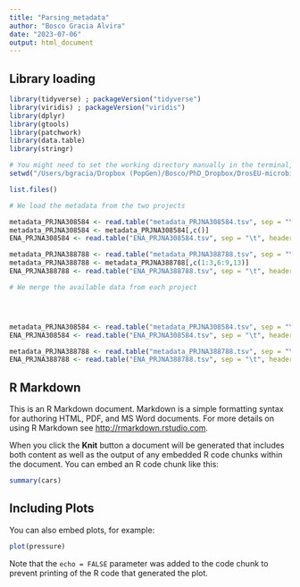 ```yaml
---
title: "Parsing_metadata"
author: "Bosco Gracia Alvira"
date: "2023-07-06"
output: html_document
---
```



## Library loading

```r
library(tidyverse) ; packageVersion("tidyverse")
library(viridis) ; packageVersion("viridis")
library(dplyr)
library(gtools)
library(patchwork)
library(data.table)
library(stringr)
```


```r
# You might need to set the working directory manually in the terminal, tut mir leid :(
setwd("/Users/bgracia/Dropbox (PopGen)/Bosco/PhD_Dropbox/DrosEU-microbiome/data")

list.files()
```


```r
# We load the metadata from the two projects

metadata_PRJNA308584 <- read.table("metadata_PRJNA308584.tsv", sep = "\t", header=T)
metadata_PRJNA308584 <- metadata_PRJNA308584[,c()]
ENA_PRJNA308584 <- read.table("ENA_PRJNA308584.tsv", sep = "\t", header=T)

metadata_PRJNA388788 <- read.table("metadata_PRJNA388788.tsv", sep = "\t", header=T)
metadata_PRJNA388788 <- metadata_PRJNA388788[,c(1:3,6:9,13)]
ENA_PRJNA388788 <- read.table("ENA_PRJNA388788.tsv", sep = "\t", header=T)

```


```r
# We merge the available data from each project




metadata_PRJNA308584 <- read.table("metadata_PRJNA308584.tsv", sep = "\t", header=T)
ENA_PRJNA308584 <- read.table("ENA_PRJNA308584.tsv", sep = "\t", header=T)

metadata_PRJNA388788 <- read.table("metadata_PRJNA388788.tsv", sep = "\t", header=T)
ENA_PRJNA388788 <- read.table("ENA_PRJNA388788.tsv", sep = "\t", header=T)

```
## R Markdown

This is an R Markdown document. Markdown is a simple formatting syntax for authoring HTML, PDF, and MS Word documents. For more details on using R Markdown see <http://rmarkdown.rstudio.com>.

When you click the **Knit** button a document will be generated that includes both content as well as the output of any embedded R code chunks within the document. You can embed an R code chunk like this:

```r
summary(cars)
```

## Including Plots

You can also embed plots, for example:

```r
plot(pressure)
```

Note that the `echo = FALSE` parameter was added to the code chunk to prevent printing of the R code that generated the plot.
